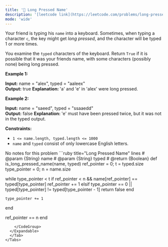 ```yaml
---
title: '🧩 Long Pressed Name'
description: '[leetcode link](https://leetcode.com/problems/long-pressed-name/description/)'
mode: 'wide'
---
```

<Tabs>
  <Tab title="Question" icon="circle-question" iconType="regular">
    <Card>
      <p>Your friend is typing his <code>name</code> into a keyboard. Sometimes, when typing a character <code>c</code>, the key might get <em>long pressed</em>, and the character will be typed 1 or more times.</p>  <p>You examine the <code>typed</code> characters of the keyboard. Return <code>True</code> if it is possible that it was your friends name, with some characters (possibly none) being long pressed.</p>   <p><strong class="example">Example 1:</strong></p>   <strong>Input:</strong> name = &quot;alex&quot;, typed = &quot;aaleex&quot; <br/> <strong>Output:</strong> true <strong>Explanation: </strong>&#39;a&#39; and &#39;e&#39; in &#39;alex&#39; were long pressed.   <p><strong class="example">Example 2:</strong></p>   <strong>Input:</strong> name = &quot;saeed&quot;, typed = &quot;ssaaedd&quot; <br/> <strong>Output:</strong> false <strong>Explanation: </strong>&#39;e&#39; must have been pressed twice, but it was not in the typed output.    <p><strong>Constraints:</strong></p>  <ul>  <li><code>1 &lt;= name.length, typed.length &lt;= 1000</code></li>  <li><code>name</code> and <code>typed</code> consist of only lowercase English letters.</li> </ul> 
    </Card>
  </Tab>
  <Tab title="Solution" icon="lightbulb" iconType="regular" >
    <Card>
      No notes for this problem
    </Card>
  <Expandable title="code">
    <CodeGroup dropdown>
```ruby title="Long Pressed Name" lines
# @param {String} name
# @param {String} typed
# @return {Boolean}
def is_long_pressed_name(name, typed)
  ref_pointer = 0; t = typed.size
  type_pointer = 0; n = name.size

  while type_pointer < t
    if ref_pointer < n && name[ref_pointer] == typed[type_pointer]
      ref_pointer += 1
    elsif type_pointer == 0 || typed[type_pointer] != typed[type_pointer - 1]
      return false
    end

    type_pointer += 1
  end

  ref_pointer == n
end

```
    </CodeGroup>
  </Expandable>
  </Tab>
</Tabs>